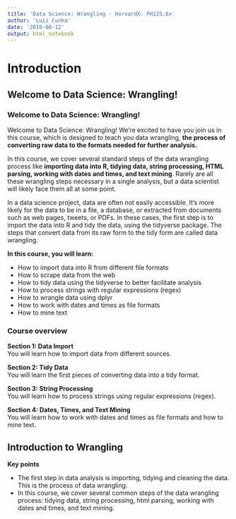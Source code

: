 ```yaml
---
title: 'Data Science: Wrangling - HarvardX: PH125.6x'
author: 'Luiz Cunha'
date: '2019-08-12'
output: html_notebook
---
```


# Introduction 

## Welcome to Data Science: Wrangling!

### Welcome to Data Science: Wrangling!

Welcome to Data Science: Wrangling! We're excited to have you join us in this course, which is designed to teach you data wrangling, **the process of converting raw data to the formats needed for further analysis.**

In this course, we cover several standard steps of the data wrangling process like **importing data into R, tidying data, string processing, HTML parsing, working with dates and times, and text mining**. Rarely are all these wrangling steps necessary in a single analysis, but a data scientist will likely face them all at some point. 

In a data science project, data are often not easily accessible. It's more likely for the data to be in a file, a database, or extracted from documents such as web pages, tweets, or PDFs. In these cases, the first step is to import the data into R and tidy the data, using the tidyverse package. The steps that convert data from its raw form to the tidy form are called data wrangling.

**In this course, you will learn:**

* How to import data into R from different file formats
* How to scrape data from the web
* How to tidy data using the tidyverse to better facilitate analysis
* How to process strings with regular expressions (regex)
* How to wrangle data using dplyr
* How to work with dates and times as file formats
* How to mine text

### Course overview

**Section 1: Data Import**  
You will learn how to import data from different sources.

**Section 2: Tidy Data**  
You will learn the first pieces of converting data into a tidy format.

**Section 3: String Processing**  
You will learn how to process strings using regular expressions (regex).

**Section 4: Dates, Times, and Text Mining**  
You will learn how to work with dates and times as file formats and how to mine text.


## Introduction to Wrangling

**Key points**

* The first step in data analysis is importing, tidying and cleaning the data. This is the process of data wrangling.
* In this course, we cover several common steps of the data wrangling process: tidying data, string processing, html parsing, working with dates and times, and text mining.
